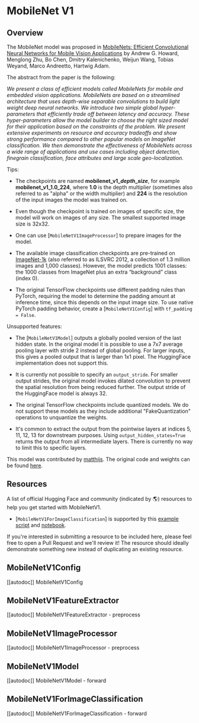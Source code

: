<!--Copyright 2022 The HuggingFace Team. All rights reserved.

Licensed under the Apache License, Version 2.0 (the "License"); you may not use this file except in compliance with
the License. You may obtain a copy of the License at

http://www.apache.org/licenses/LICENSE-2.0

Unless required by applicable law or agreed to in writing, software distributed under the License is distributed on
an "AS IS" BASIS, WITHOUT WARRANTIES OR CONDITIONS OF ANY KIND, either express or implied. See the License for the
specific language governing permissions and limitations under the License.
-->

# MobileNet V1

## Overview

The MobileNet model was proposed in [MobileNets: Efficient Convolutional Neural Networks for Mobile Vision Applications](https://arxiv.org/abs/1704.04861) by Andrew G. Howard, Menglong Zhu, Bo Chen, Dmitry Kalenichenko, Weijun Wang, Tobias Weyand, Marco Andreetto, Hartwig Adam.

The abstract from the paper is the following:

*We present a class of efficient models called MobileNets for mobile and embedded vision applications. MobileNets are based on a streamlined architecture that uses depth-wise separable convolutions to build light weight deep neural networks. We introduce two simple global hyper-parameters that efficiently trade off between latency and accuracy. These hyper-parameters allow the model builder to choose the right sized model for their application based on the constraints of the problem. We present extensive experiments on resource and accuracy tradeoffs and show strong performance compared to other popular models on ImageNet classification. We then demonstrate the effectiveness of MobileNets across a wide range of applications and use cases including object detection, finegrain classification, face attributes and large scale geo-localization.*

Tips:

- The checkpoints are named **mobilenet\_v1\_*depth*\_*size***, for example **mobilenet\_v1\_1.0\_224**, where **1.0** is the depth multiplier (sometimes also referred to as "alpha" or the width multiplier) and **224** is the resolution of the input images the model was trained on.

- Even though the checkpoint is trained on images of specific size, the model will work on images of any size. The smallest supported image size is 32x32.

- One can use [`MobileNetV1ImageProcessor`] to prepare images for the model.

- The available image classification checkpoints are pre-trained on [ImageNet-1k](https://huggingface.co/datasets/imagenet-1k) (also referred to as ILSVRC 2012, a collection of 1.3 million images and 1,000 classes). However, the model predicts 1001 classes: the 1000 classes from ImageNet plus an extra “background” class (index 0).

- The original TensorFlow checkpoints use different padding rules than PyTorch, requiring the model to determine the padding amount at inference time, since this depends on the input image size. To use native PyTorch padding behavior, create a [`MobileNetV1Config`] with `tf_padding = False`.

Unsupported features:

- The [`MobileNetV1Model`] outputs a globally pooled version of the last hidden state. In the original model it is possible to use a 7x7 average pooling layer with stride 2 instead of global pooling. For larger inputs, this gives a pooled output that is larger than 1x1 pixel. The HuggingFace implementation does not support this.

- It is currently not possible to specify an `output_stride`. For smaller output strides, the original model invokes dilated convolution to prevent the spatial resolution from being reduced further. The output stride of the HuggingFace model is always 32.

- The original TensorFlow checkpoints include quantized models. We do not support these models as they include additional "FakeQuantization" operations to unquantize the weights.

- It's common to extract the output from the pointwise layers at indices 5, 11, 12, 13 for downstream purposes. Using `output_hidden_states=True` returns the output from all intermediate layers. There is currently no way to limit this to specific layers.

This model was contributed by [matthijs](https://huggingface.co/Matthijs). The original code and weights can be found [here](https://github.com/tensorflow/models/blob/master/research/slim/nets/mobilenet_v1.md).

## Resources

A list of official Hugging Face and community (indicated by 🌎) resources to help you get started with MobileNetV1.

<PipelineTag pipeline="image-classification"/>

- [`MobileNetV1ForImageClassification`] is supported by this [example script](https://github.com/huggingface/transformers/tree/main/examples/pytorch/image-classification) and [notebook](https://colab.research.google.com/github/huggingface/notebooks/blob/main/examples/image_classification.ipynb).

If you're interested in submitting a resource to be included here, please feel free to open a Pull Request and we'll review it! The resource should ideally demonstrate something new instead of duplicating an existing resource.

## MobileNetV1Config

[[autodoc]] MobileNetV1Config

## MobileNetV1FeatureExtractor

[[autodoc]] MobileNetV1FeatureExtractor
    - preprocess

## MobileNetV1ImageProcessor

[[autodoc]] MobileNetV1ImageProcessor
    - preprocess

## MobileNetV1Model

[[autodoc]] MobileNetV1Model
    - forward

## MobileNetV1ForImageClassification

[[autodoc]] MobileNetV1ForImageClassification
    - forward
